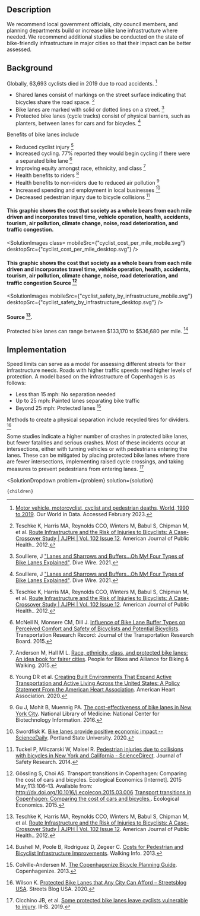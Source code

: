 


## Description
We recommend local government officials, city council members, and planning departments build or increase bike lane infrastructure where needed. We recommend additional studies be conducted on the state of bike-friendly infrastructure in major cities so that their impact can be better assessed.

## Background

Globally, 63,693 cyclists died in 2019 due to road accidents. [^"15"]
- Shared lanes consist of markings on the street surface indicating that bicycles share the road space. [^"2"]
- Bike lanes are marked with solid or dotted lines on a street. [^"1"]
- Protected bike lanes (cycle tracks) consist of physical barriers, such as planters, between lanes for cars and for bicycles. [^"1"]

Benefits of bike lanes include
- Reduced cyclist injury  [^"2"]
- Increased cycling. 77% reported they would begin cycling if there were a separated bike lane [^"3"]
- Improving equity amongst race, ethnicity, and class [^"5"]
- Health benefits to riders [^"6"]
- Health benefits to non-riders due to reduced air pollution [^"7"]
- Increased spending and employment in local businesses [^"8"]
- Decreased pedestrian injury due to bicycle collisions [^"9"]

#### This graphic shows the cost that society as a whole bears from each mile driven and incorporates travel time, vehicle operation, health, accidents, tourism, air pollution, climate change, noise, road deterioration, and traffic congestion.
<SolutionImages
  class= 
  mobileSrc={"cyclist_cost_per_mile_mobile.svg"}
  desktopSrc={"cyclist_cost_per_mile_desktop.svg"}
/>
#### This graphic shows the cost that society as a whole bears from each mile driven and incorporates travel time, vehicle operation, health, accidents, tourism, air pollution, climate change, noise, road deterioration, and traffic congestion Source [^"10"]


<SolutionImages
  mobileSrc={"cyclist_safety_by_infrastructure_mobile.svg"}
  desktopSrc={"cyclist_safety_by_infrastructure_desktop.svg"}
/>
#### Source [^"2"].

Protected bike lanes can range between $133,170 to $536,680 per mile. [^"11"]

## Implementation
Speed limits can serve as a model for assessing different streets for their infrastructure needs. Roads with higher traffic speeds need higher levels of protection. A model based on the infrastructure of Copenhagen is as follows:

- Less than 15 mph: No separation needed
- Up to 25 mph: Painted lanes separating bike traffic
- Beyond 25 mph: Protected lanes
[^"14"]

Methods to create a physical separation include recycled tires for dividers. [^"12"] 

Some studies indicate a higher number of crashes in protected bike lanes, but fewer fatalities and serious crashes. Most of these incidents occur at intersections, either with turning vehicles or with pedestrians entering the lanes. These can be mitigated by placing protected bike lanes where there are fewer intersections, implementing raised cycle crossings, and taking measures to prevent pedestrians from entering lanes. [^"13"]

[^"1"]: Soulliere, J ["Lanes and Sharrows and Buffers…Oh My! Four Types of Bike Lanes Explained"](https://www.smartcitiesdive.com/ex/sustainablecitiescollective/lanes-and-sharrows-and-buffers-oh-my-four-types-bike-lanes-explained/1200740/). Dive Wire. 2021.
[^"2"]: Teschke K, Harris MA, Reynolds CCO, Winters M, Babul S, Chipman M, et al. [Route Infrastructure and the Risk of Injuries to Bicyclists: A Case-Crossover Study | AJPH | Vol. 102 Issue 12](https://ajph.aphapublications.org/doi/full/10.2105/AJPH.2012.300762). American Journal of Public Health.. 2012.
[^"3"]: McNeil N, Monsere CM, Dill J. [Influence of Bike Lane Buffer Types on Perceived Comfort and Safety of Bicyclists and Potential Bicyclists](https://journals.sagepub.com/doi/abs/10.3141/2520-15?journalCode=trra). Transportation Research Record: Journal of the Transportation Research Board. 2015.
[^"4"]: Dill, J, Goddard, T, Monsere, C, and McNeil, N. [Can Protected Bike Lanes Help Close the Gender Gap in Cycling? Lessons from Five Cities](https://pdxscholar.library.pdx.edu/usp_fac/123/). Urban Studies and Planning Faculty Publications and Presentations.. 2014.
[^"5"]: Anderson M, Hall M L. [Race, ethnicity, class, and protected bike lanes: An idea book for fairer cities](https://bikeleague.org/sites/default/files/equityreport2015.pdf). People for Bikes and Alliance for Biking & Walking. 2015.
[^"6"]: Young DR et al. [Creating Built Environments That Expand Active Transportation and Active Living Across the United States: A Policy Statement From the American Heart Association](https://www.ahajournals.org/doi/10.1161/CIR.0000000000000878). American Heart Association. 2020.
[^"7"]: Gu J, Mohit B, Muennig PA. [The cost-effectiveness of bike lanes in New York City](https://pubmed.ncbi.nlm.nih.gov/27613434/). National Library of Medicine: National Center for Biotechnology Information. 2016.
[^"8"]: Swordfisk K. [Bike lanes provide positive economic impact -- ScienceDaily](https://www.sciencedaily.com/releases/2020/04/200422151318.htm). Portland State University. 2020.
[^"9"]: Tuckel P, Milczarski W, Maisel R. [Pedestrian injuries due to collisions with bicycles in New York and California - ScienceDirect](https://www.sciencedirect.com/science/article/abs/pii/S0022437514000814). Journal of Safety Research. 2014.
[^"10"]: Gössling S, Choi AS. Transport transitions in Copenhagen: Comparing the cost of cars and bicycles. Ecological Economics [Internet]. 2015 May;113:106–13. Available from: http://dx.doi.org/10.1016/j.ecolecon.2015.03.006 [Transport transitions in Copenhagen: Comparing the cost of cars and bicycles.](http://dx.doi.org/10.1016/j.ecolecon.2015.03.006). Ecological Economics. 2015.
[^"11"]: Bushell M, Poole B, Rodriguez D, Zegeer C. [Costs for Pedestrian and Bicyclist Infrastructure Improvements](https://www.pedbikeinfo.org/cms/downloads/Countermeasure_Costs_Summary_Oct2013.pdf). Walking Info. 2013.
[^"12"]: Wilson K. [Protected Bike Lanes that Any City Can Afford – Streetsblog USA](https://usa.streetsblog.org/2020/07/29/meet-the-protected-bike-lane-that-any-city-can-afford-to-build/). Streets Blog USA. 2020.
[^"13"]: Cicchino JB, et al. [Some protected bike lanes leave cyclists vulnerable to injury](https://www.iihs.org/news/detail/some-protected-bike-lanes-leave-cyclists-vulnerable-to-injury). IIHS. 2019.

[^"14"]: Colville-Andersen M. [The Copenhagenize Bicycle Planning Guide](http://www.copenhagenize.com/2013/04/the-copenhagenize-bicycle-planning-guide.html). Copenhagenize. 2013.
[^"15"]: [Motor vehicle, motorcyclist, cyclist and pedestrian deaths, World, 1990 to 2019](https://ourworldindata.org/grapher/road-deaths-by-type). Our World in Data. Accessed February 2023.


  <SolutionDropdown 
    problem={problem} 
    solution={solution}
  >
    {children}
  </SolutionDropdown>